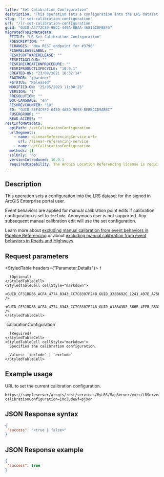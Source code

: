 ```yaml
---
title: "Set Calibration Configuration"
description: "This operation sets a configuration into the LRS dataset for the signed in ArcGIS Enterprise portal user."
slug: "lr-set-calibration-configuration"
url: "/lr-set-calibration-configuration"
guid: "GUID-A4772CE9-9BCC-449A-8BAA-46816C0FBEF5"
migratedTopicMetadata:
  FTITLE: "LR Set Calibration Configuration"
  FDESCRIPTION: ""
  FCHANGES: "New REST endpoint for #3790"
  FISHRELEASELABEL: ""
  FESRISOFTWARERELEASE: ""
  FESRITAGCLOUD: ""
  FESRIRECREATIONPROCEDURE: ""
  FESRIPRODUCTLIFECYCLE: "10.9.1"
  CREATED-ON: "23/09/2021 16:32:14"
  FAUTHOR: "jgardner"
  FSTATUS: "Released"
  MODIFIED-ON: "25/05/2023 11:00:25"
  VERSION: "1"
  FRESOLUTION: ""
  DOC-LANGUAGE: "en"
  FISHREVCOUNTER: "10"
  ED: "GUID-EEF4C9F2-0450-4A5D-9698-BEBBCCD9ABBC"
  FUSERGROUP: ""
  READ-ACCESS: ""
restInfoMetadata:
  apiPath: /setCalibrationConfiguration
  urlSegments:
    - name: <LinearReferencingService-url>
      url: /linear-referencing-service
    - name: setCalibrationConfiguration
  methods: []
  sslOnly: 'no'
  versionIntroduced: 10.9.1
  requiredCapability: The ArcGIS Location Referencing license is required to use this resource.
---
```



## Description

This operation sets a configuration into the LRS dataset for the signed in ArcGIS Enterprise portal user.

Event behaviors are applied for manual calibration point edits if calibration configuration is set to `include`. Anonymous user is not supported. Any subsequent manual calibration edit will use the set configuration.

Learn more about [excluding manual calibration from event behaviors in Pipeline Referencing](https://pro.arcgis.com/en/pro-app/latest/help/production/location-referencing-pipelines/add-calibration-points.htm#GUID-84557E86-2F7F-431E-83E9-4F2F0A76E1CA) or about [excluding manual calibration from event behaviors in Roads and Highways](https://pro.arcgis.com/en/pro-app/latest/help/production/roads-highways/add-calibration-points.htm#GUID-84557E86-2F7F-431E-83E9-4F2F0A76E1CA).

##  Request parameters 

<StyledTable headers={"Parameter,Details"}>
  <StyledTableRow>
    <StyledTableCell cellStyle="markdown">
      `f`
      
      (Optional)
    </StyledTableCell>
    <StyledTableCell cellStyle="markdown">
      <GUID_CF31BD86_ACFA_4774_8343_CC7C8307F248_GUID_338B692C_1241_497E_A75E_A120E90C5078 />
      <GUID_CF31BD86_ACFA_4774_8343_CC7C8307F248_GUID_A18843D2_866B_4EFB_B533_9736C6767514 />
    </StyledTableCell>
  </StyledTableRow>
  <StyledTableRow>
    <StyledTableCell cellStyle="markdown">
      `calibrationConfiguration`

      (Required)
    </StyledTableCell>
    <StyledTableCell cellStyle="markdown">
      Specifies the calibration configuration.

      Values: `include` | `exclude`
    </StyledTableCell>
  </StyledTableRow>
</StyledTable>

## Example usage

URL to set the current calibration configuration.

<EncodeURLsNote />

```other
https://sampleserver/arcgis/rest/services/MyLRS/MapServer/exts/LRServer/setCalibrationConfiguration?calibrationConfiguration=include&f=pjson
```

## JSON Response syntax

```json
{
 "success": "<true | false>"
}
```

## JSON Response example

```json
{
 "success": true
}
```

 

